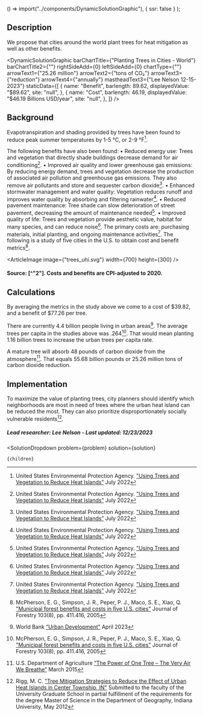 
  () => import("../components/DynamicSolutionGraphic"),
  { ssr: false }
);



## Description
We propose that cities around the world plant trees for heat mitigation as well as other benefits.

<DynamicSolutionGraphic
  barChartTitle={"Planting Trees in Cities - World"}
  barChartTitle2={""}
  rightSideAdd={0}
  leftSideAdd={0}
  chartType={""}
  arrowText1={"25.26 million"}
  arrowText2={"tons of CO₂"}
  arrowText3={"reduction"}
  arrowText4={"annually"}
  mastheadText3={"Lee Nelson 12-15-2023"}
 staticData={[
    {
     name: "Benefit",
      barlength: 89.62,
      displayedValue: "$89.62",
      site: "null",
    },
    {
      name: "Cost",
      barlength: 46.19,
      displayedValue: "$46.19 Billions USD/year",
      site: "null",
    },
  ]}
/>

## Background
Evapotranspiration and shading provided by trees have been found to reduce peak summer temperatures by 1-5 °C, or 2-9 °F[^”1”].

The following benefits have also been found:
•	Reduced energy use: Trees and vegetation that directly shade buildings decrease demand for air conditioning[^”1”].
•	Improved air quality and lower greenhouse gas emissions: By reducing energy demand, trees and vegetation decrease the production of associated air pollution and greenhouse gas emissions. They also remove air pollutants and store and sequester carbon dioxide[^”1”].
•	Enhanced stormwater management and water quality: Vegetation reduces runoff and improves water quality by absorbing and filtering rainwater[^”1”].
•	Reduced pavement maintenance: Tree shade can slow deterioration of street pavement, decreasing the amount of maintenance needed[^”1”].
•	Improved quality of life: Trees and vegetation provide aesthetic value, habitat for many species, and can reduce noise[^”1”].
The primary costs are: purchasing materials, initial planting, and ongoing maintenance activities[^”1”].
The following is a study of five cities in the U.S. to obtain cost and benefit metrics[^”2”].

<ArticleImage image={"trees_uhi.svg"} width={700} height={300} />
#### Source: [^"2"]. Costs and benefits are CPI-adjusted to 2020.


## Calculations

By averaging the metrics in the study above we come to a cost of $39.82, and a benefit of $77.26 per tree.

There are currently 4.4 billion people living in urban areas[^”3”]. The average trees per capita in the studies above was .264[^”2”]. That would mean planting 1.16 billion trees to increase the urban trees per capita rate.

A mature tree will absorb 48 pounds of carbon dioxide from the atmosphere[^”4”]. That equals 55.68 billion pounds or 25.26 million tons of carbon dioxide reduction.


## Implementation
To maximize the value of planting trees, city planners should identify which neighborhoods are most in need of trees where the urban heat island can be reduced the most. They can also prioritize disproportionately socially vulnerable residents[^”5”].

##### Lead researcher: Lee Nelson - Last updated: 12/23/2023

[^”1”]: United States Environmental Protection Agency. ["Using Trees and Vegetation to Reduce Heat Islands”]( https://www.epa.gov/heatislands/using-trees-and-vegetation-reduce-heat-islands) July 2022

[^”2”]: McPherson, E. G., Simpson, J. R., Peper, P. J., Maco, S. E., Xiao, Q. ["Municipal forest benefits and costs in five U.S. cities"]( https://doi.org/10.1093/jof/103.8.411) Journal of Forestry 103(8), pp. 411.416, 2005

[^”3”]: World Bank [“Urban Development”](https://www.worldbank.org/en/topic/urbandevelopment/overview) April 2023

[^”4”]: U.S. Department of Agriculture [“The Power of One Tree – The Very Air We Breathe”]( https://www.usda.gov/media/blog/2015/03/17/power-one-tree-very-air-we-breathe) March 2015

[^”5”]: Rigg, M. C. ["Tree Mitigation Strategies to Reduce the Effect of Urban Heat Islands in Center Township, IN"](http://dx.doi.org/10.7912/C2/773) Submitted to the faculty of the University Graduate School in partial fulfillment of the requirements for the degree Master of Science in the Department of Geography, Indiana University, May 2012 

  <SolutionDropdown 
    problem={problem} 
    solution={solution}
  >
    {children}
  </SolutionDropdown>